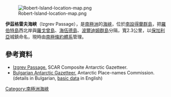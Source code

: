{{coord|62|20|10|S|59|40|30|W|display=title}}

[[Image:Robert-Island-location-map.png|thumb]]

'''伊茲格雷夫海峽'''（Izgrev Passage），是[[南極洲|南極洲]]的[[海峽|海峽]]，位於[[南設得蘭群島|南設得蘭群島]]，把[[羅伯特島|羅伯特島]]西北岸與[[羅戈曾島|羅戈曾島]]、[[海伍德島|海伍德島]]、[[波爾迪姆群島|波爾迪姆群島]]分隔，寬2.3公里，以[[保加利亞|保加利亞]]城鎮命名，現時由[[南極條約體系|南極條約體系]]管理。

==參考資料==
* [https://data.aad.gov.au/aadc/gaz/scar/display_name.cfm?gaz_id=137666 Izgrev Passage.] {{Wayback|url=https://data.aad.gov.au/aadc/gaz/scar/display_name.cfm?gaz_id=137666 |date=20170922100927 }} SCAR Composite Antarctic Gazetteer.
* [http://apcbg.org/gazet-bg.doc Bulgarian Antarctic Gazetteer.] {{Wayback|url=http://apcbg.org/gazet-bg.doc |date=20131012104624 }} Antarctic Place-names Commission. (details in Bulgarian, [http://apcbg.org/gazet.htm basic data] {{Wayback|url=http://apcbg.org/gazet.htm |date=20160304071225 }} in English)

{{南设得兰群岛}}

{{Antarctica-geo-stub}}

[[Category:南極洲海峽|Category:南極洲海峽]]